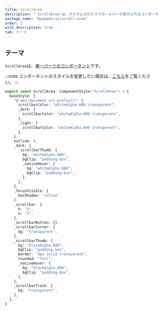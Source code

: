 ```yaml
---
title: ScrollArea
description: "`ScrollArea`は、カスタムされたスクロールバーが表示されるコンポーネントです。"
package_name: "@yamada-ui/scroll-area"
order: 2
with_description: true
tab: テーマ
---
```


## テーマ

`ScrollArea`は、[単一パーツのコンポーネント](/styled-system/theming/component-styles#単一パーツのコンポーネント)です。

:::note
コンポーネントのスタイルを変更したい場合は、[こちら](/styled-system/theming/customize-theme#コンポーネントのスタイルを変更する)をご覧ください。
:::

```ts
export const ScrollArea: ComponentStyle<"ScrollArea"> = {
  baseStyle: {
    "@-moz-document url-prefix()": {
      scrollbarColor: "whiteAlpha.600 transparent",
      _dark: {
        scrollbarColor: "whiteAlpha.600 transparent",
      },
      _light: {
        scrollbarColor: "whiteAlpha.600 transparent",
      },
    },
    outline: 0,
    _dark: {
      _scrollbarThumb: {
        bg: "whiteAlpha.600",
        bgClip: "padding-box",
        _nativeHover: {
          bg: "whiteAlpha.800",
          bgClip: "padding-box",
        },
      },
    },
    _focusVisible: {
      boxShadow: "inline",
    },
    _scrollbar: {
      h: "3",
      w: "3",
    },
    _scrollbarButton: {},
    _scrollbarCorner: {
      bg: "transparent",
    },
    _scrollbarThumb: {
      bg: "blackAlpha.600",
      bgClip: "padding-box",
      border: "3px solid transparent",
      rounded: "full",
      _nativeHover: {
        bg: "blackAlpha.800",
        bgClip: "padding-box",
      },
    },
    _scrollbarTrack: {
      bg: "transparent",
    },
  },
}
```
